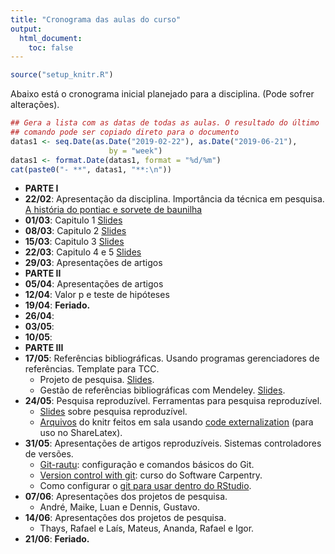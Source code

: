 ```yaml
---
title: "Cronograma das aulas do curso"
output:
  html_document:
    toc: false
---
```


```r
source("setup_knitr.R")
```

Abaixo está o cronograma inicial planejado para a disciplina. (Pode
sofrer alterações).

```r
## Gera a lista com as datas de todas as aulas. O resultado do último
## comando pode ser copiado direto para o documento
datas1 <- seq.Date(as.Date("2019-02-22"), as.Date("2019-06-21"),
                      by = "week")
datas1 <- format.Date(datas1, format = "%d/%m")
cat(paste0("- **", datas1, "**:\n"))
```

- **PARTE I**
- **22/02**: Apresentação da disciplina. Importância da técnica em pesquisa.
  [A história do pontiac e sorvete de baunilha](https://www.youtube.com/watch?v=ZY1IOEOy4HY)
- **01/03**: Capitulo 1 [Slides](slides/topicos_cap1.pdf)
- **08/03**: Capitulo 2 [Slides](slides/topicos_cap2.pdf)
- **15/03**: Capitulo 3 [Slides](slides/topicos_cap3.pdf) 
- **22/03**: Capitulo 4 e 5 [Slides](slides/topicos_cap4e5.pdf)
- **29/03**: Apresentações de artigos
- **PARTE II**
- **05/04**: Apresentações de artigos
- **12/04**: Valor p e teste de hipóteses
- **19/04**: **Feriado.**
- **26/04**: 
- **03/05**:
- **10/05**:
- **PARTE III**
- **17/05**: Referências bibliográficas. Usando programas gerenciadores
  de referências. Template para TCC.
  - Projeto de pesquisa. [Slides](slides/projeto-pesquisa.html).
  - Gestão de referências bibliográficas com Mendeley.
    [Slides](slides/mendeley.html).
- **24/05**: Pesquisa reproduzível. Ferramentas para pesquisa
  reproduzível.
  - [Slides](http://leg.ufpr.br/~fernandomayer/pesqrep) sobre pesquisa
    reproduzível.
  - [Arquivos](misc/Teste_knitr.zip) do knitr feitos em sala usando
    [code
    externalization](https://yihui.name/knitr/demo/externalization/)
    (para uso no ShareLatex).
- **31/05**: Apresentações de artigos reproduzíveis. Sistemas
  controladores de versões.
  - [Git-rautu](https://github.com/fernandomayer/git-rautu):
    configuração e comandos básicos do Git.
  - [Version control with
    git](http://swcarpentry.github.io/git-novice/): curso do Software
    Carpentry.
  - Como configurar o [git para usar dentro do
    RStudio](http://swcarpentry.github.io/git-novice/14-supplemental-rstudio/index.html).
- **07/06**: Apresentações dos projetos de pesquisa.
  - André, Maike, Luan e Dennis, Gustavo.
- **14/06**: Apresentações dos projetos de pesquisa.
  - Thays, Rafael e Laís, Mateus, Ananda, Rafael e Igor.
- **21/06**: **Feriado.**
